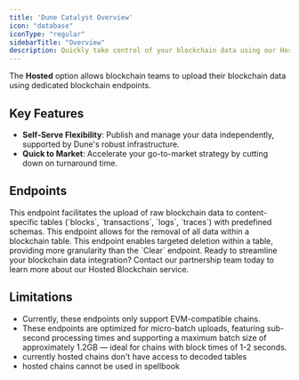 ```yaml
---
title: 'Dune Catalyst Overview'
icon: "database"
iconType: "regular"
sidebarTitle: "Overview"
description: Quickly take control of your blockchain data using our Hosted solution, seamlessly integrating with Dune's robust infrastructure.
---
```


The **Hosted** option allows blockchain teams to upload their blockchain data using dedicated blockchain endpoints.

## Key Features


- **Self-Serve Flexibility**: Publish and manage your data independently, supported by Dune's robust infrastructure.
- **Quick to Market**: Accelerate your go-to-market strategy by cutting down on turnaround time.

## Endpoints

<CardGroup cols={1}>
  <Card
    title="Insert Endpoint"
    icon="upload"
    href="./insert"
  >
    This endpoint facilitates the upload of raw blockchain data to content-specific tables (`blocks`, `transactions`, `logs`, `traces`) with predefined schemas.
  </Card>
  <Card
    title="Clear Endpoint"
    icon="trash"
    href="./clear"
  >
    This endpoint allows for the removal of all data within a blockchain table.
  </Card>
  <Card
    title="Delete Endpoint"
    icon="bullseye-pointer"
    href="./delete"
  >
    This endpoint enables targeted deletion within a table, providing more granularity than the `Clear` endpoint.
  </Card>
</CardGroup>

<CardGroup cols={1}>
  <Card
    title="Get Started"
    icon="phone"
    href="https://dune.com/enterprise"
  >
    Ready to streamline your blockchain data integration? Contact our partnership team today to learn more about our Hosted Blockchain service.
  </Card>
</CardGroup>

## Limitations

- Currently, these endpoints only support EVM-compatible chains.
- These endpoints are optimized for micro-batch uploads, featuring sub-second processing times and supporting a maximum batch size of approximately 1.2GB — ideal for chains with block times of 1-2 seconds.
- currently hosted chains don't have access to decoded tables
- hosted chains cannot be used in spellbook
